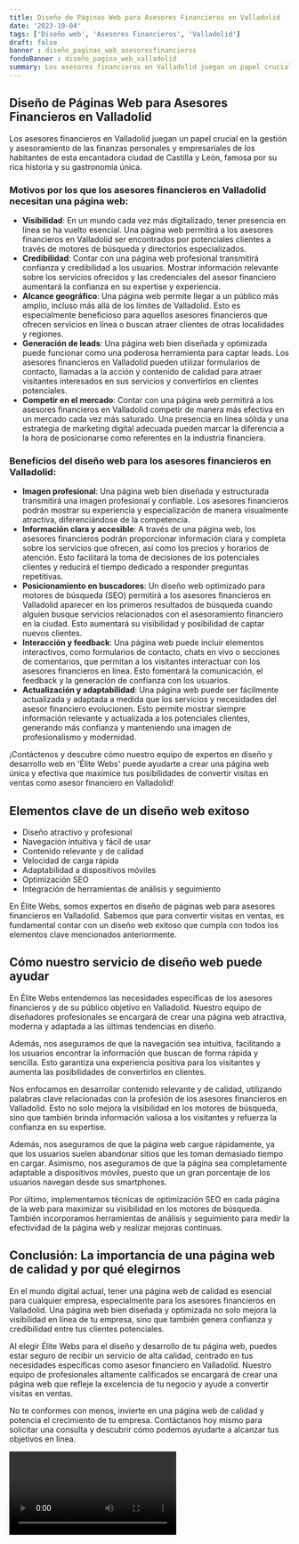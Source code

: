 ```yaml
---
title: Diseño de Páginas Web para Asesores Financieros en Valladolid
date: '2023-10-04'
tags: ['Diseño web', 'Asesores Financieros', 'Valladolid']
draft: false
banner : diseño_paginas_web_asesoresfinancieros
fondoBanner : diseño_pagina_web_valladolid
summary: Los asesores financieros en Valladolid juegan un papel crucial en la gestión y asesoramiento de las finanzas personales y empresariales de los habitantes de esta encantadora ciudad de Castilla y León, famosa por su rica historia y su gastronomía única.
---
```


## Diseño de Páginas Web para Asesores Financieros en Valladolid

Los asesores financieros en Valladolid juegan un papel crucial en la gestión y asesoramiento de las finanzas personales y empresariales de los habitantes de esta encantadora ciudad de Castilla y León, famosa por su rica historia y su gastronomía única.

### Motivos por los que los asesores financieros en Valladolid necesitan una página web:

- **Visibilidad**: En un mundo cada vez más digitalizado, tener presencia en línea se ha vuelto esencial. Una página web permitirá a los asesores financieros en Valladolid ser encontrados por potenciales clientes a través de motores de búsqueda y directorios especializados.
- **Credibilidad**: Contar con una página web profesional transmitirá confianza y credibilidad a los usuarios. Mostrar información relevante sobre los servicios ofrecidos y las credenciales del asesor financiero aumentará la confianza en su expertise y experiencia.
- **Alcance geográfico**: Una página web permite llegar a un público más amplio, incluso más allá de los límites de Valladolid. Esto es especialmente beneficioso para aquellos asesores financieros que ofrecen servicios en línea o buscan atraer clientes de otras localidades y regiones.
- **Generación de leads**: Una página web bien diseñada y optimizada puede funcionar como una poderosa herramienta para captar leads. Los asesores financieros en Valladolid pueden utilizar formularios de contacto, llamadas a la acción y contenido de calidad para atraer visitantes interesados en sus servicios y convertirlos en clientes potenciales.
- **Competir en el mercado**: Contar con una página web permitirá a los asesores financieros en Valladolid competir de manera más efectiva en un mercado cada vez más saturado. Una presencia en línea sólida y una estrategia de marketing digital adecuada pueden marcar la diferencia a la hora de posicionarse como referentes en la industria financiera.

### Beneficios del diseño web para los asesores financieros en Valladolid:

- **Imagen profesional**: Una página web bien diseñada y estructurada transmitirá una imagen profesional y confiable. Los asesores financieros podrán mostrar su experiencia y especialización de manera visualmente atractiva, diferenciándose de la competencia.
- **Información clara y accesible**: A través de una página web, los asesores financieros podrán proporcionar información clara y completa sobre los servicios que ofrecen, así como los precios y horarios de atención. Esto facilitará la toma de decisiones de los potenciales clientes y reducirá el tiempo dedicado a responder preguntas repetitivas.
- **Posicionamiento en buscadores**: Un diseño web optimizado para motores de búsqueda (SEO) permitirá a los asesores financieros en Valladolid aparecer en los primeros resultados de búsqueda cuando alguien busque servicios relacionados con el asesoramiento financiero en la ciudad. Esto aumentará su visibilidad y posibilidad de captar nuevos clientes.
- **Interacción y feedback**: Una página web puede incluir elementos interactivos, como formularios de contacto, chats en vivo o secciones de comentarios, que permitan a los visitantes interactuar con los asesores financieros en línea. Esto fomentará la comunicación, el feedback y la generación de confianza con los usuarios.
- **Actualización y adaptabilidad**: Una página web puede ser fácilmente actualizada y adaptada a medida que los servicios y necesidades del asesor financiero evolucionen. Esto permite mostrar siempre información relevante y actualizada a los potenciales clientes, generando más confianza y manteniendo una imagen de profesionalismo y modernidad.

¡Contáctenos y descubre cómo nuestro equipo de expertos en diseño y desarrollo web en 'Élite Webs' puede ayudarte a crear una página web única y efectiva que maximice tus posibilidades de convertir visitas en ventas como asesor financiero en Valladolid!

<GifSeo />

<Cta />

## Elementos clave de un diseño web exitoso

- Diseño atractivo y profesional
- Navegación intuitiva y fácil de usar
- Contenido relevante y de calidad
- Velocidad de carga rápida
- Adaptabilidad a dispositivos móviles
- Optimización SEO
- Integración de herramientas de análisis y seguimiento

En Élite Webs, somos expertos en diseño de páginas web para asesores financieros en Valladolid. Sabemos que para convertir visitas en ventas, es fundamental contar con un diseño web exitoso que cumpla con todos los elementos clave mencionados anteriormente.

## Cómo nuestro servicio de diseño web puede ayudar

En Élite Webs entendemos las necesidades específicas de los asesores financieros y de su público objetivo en Valladolid. Nuestro equipo de diseñadores profesionales se encargará de crear una página web atractiva, moderna y adaptada a las últimas tendencias en diseño.

Además, nos aseguramos de que la navegación sea intuitiva, facilitando a los usuarios encontrar la información que buscan de forma rápida y sencilla. Esto garantiza una experiencia positiva para los visitantes y aumenta las posibilidades de convertirlos en clientes.

Nos enfocamos en desarrollar contenido relevante y de calidad, utilizando palabras clave relacionadas con la profesión de los asesores financieros en Valladolid. Esto no solo mejora la visibilidad en los motores de búsqueda, sino que también brinda información valiosa a los visitantes y refuerza la confianza en su expertise.

Además, nos aseguramos de que la página web cargue rápidamente, ya que los usuarios suelen abandonar sitios que les toman demasiado tiempo en cargar. Asimismo, nos aseguramos de que la página sea completamente adaptable a dispositivos móviles, puesto que un gran porcentaje de los usuarios navegan desde sus smartphones.

Por último, implementamos técnicas de optimización SEO en cada página de la web para maximizar su visibilidad en los motores de búsqueda. También incorporamos herramientas de análisis y seguimiento para medir la efectividad de la página web y realizar mejoras continuas.

## Conclusión: La importancia de una página web de calidad y por qué elegirnos

En el mundo digital actual, tener una página web de calidad es esencial para cualquier empresa, especialmente para los asesores financieros en Valladolid. Una página web bien diseñada y optimizada no solo mejora la visibilidad en línea de tu empresa, sino que también genera confianza y credibilidad entre tus clientes potenciales.

Al elegir Élite Webs para el diseño y desarrollo de tu página web, puedes estar seguro de recibir un servicio de alta calidad, centrado en tus necesidades específicas como asesor financiero en Valladolid. Nuestro equipo de profesionales altamente calificados se encargará de crear una página web que refleje la excelencia de tu negocio y ayude a convertir visitas en ventas.

No te conformes con menos, invierte en una página web de calidad y potencia el crecimiento de tu empresa. Contáctanos hoy mismo para solicitar una consulta y descubrir cómo podemos ayudarte a alcanzar tus objetivos en línea.

<Video />

<CtaBot job='Asesores Financieros' city='Valladolid'/>

<Gmaps query='Valladolid+españa+maps' />